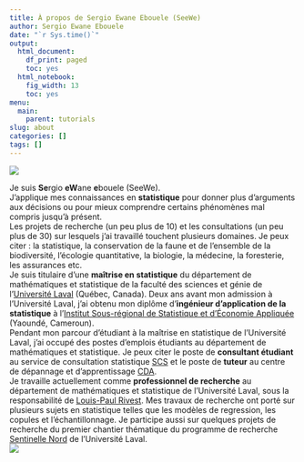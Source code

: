 ```yaml
---
title: À propos de Sergio Ewane Ebouele (SeeWe)
author: Sergio Ewane Ebouele
date: "`r Sys.time()`"
output:
  html_document:
    df_print: paged
    toc: yes
  html_notebook:
    fig_width: 13
    toc: yes
menu:
  main:
    parent: tutorials
slug: about
categories: []
tags: []
---
```



![](/img/sergio.png)

Je suis **Se**rgio **eW**ane **e**bouele (SeeWe).  
  J'applique mes connaissances en **statistique** pour donner plus d'arguments aux décisions ou pour mieux comprendre certains phénomènes mal compris jusqu'à présent.  
  Les projets de recherche (un peu plus de 10) et les consultations (un peu plus de 30) sur lesquels j'ai travaillé touchent plusieurs domaines. Je peux citer : la statistique, la conservation de la faune et de l’ensemble de la biodiversité, l'écologie quantitative, la biologie, la médecine, la foresterie, les assurances etc.  
Je suis titulaire d'une **maîtrise en statistique** du département de mathématiques et statistique de la faculté des sciences et génie de l'[Université Laval](https://www.ulaval.ca/) (Québec, Canada). Deux ans avant mon admission à l'Université Laval, j'ai obtenu mon diplôme d'**ingénieur d'application de la statistique** à l'[Institut Sous-régional de Statistique et d'Économie Appliquée](http://www.issea.cemac.int/) (Yaoundé, Cameroun).  
  Pendant mon parcour d'étudiant à la maîtrise en statistique de l'Université Laval, j'ai occupé des postes d'emplois étudiants au département de mathématiques et statistique. Je peux citer le poste de **consultant étudiant** au service de consultation statistique [SCS](https://scs.mat.ulaval.ca/accueil/) et le poste de **tuteur** au centre de dépannage et d'apprentissage [CDA](https://www.mat.ulaval.ca/services/cda-centre-de-depannage-et-dapprentissage-en-mathematiques/).  
Je travaille actuellement comme **professionnel de recherche** au département de mathématiques et statistique de l'Université Laval, sous la responsabilité de [Louis-Paul Rivest](https://www.mat.ulaval.ca/lrivest/louis-paul-rivest/). Mes travaux de recherche ont porté sur plusieurs sujets en statistique telles que les modèles de regression, les copules et l'échantillonnage. Je participe aussi sur quelques projets de recherche du premier chantier thématique du programme de recherche [Sentinelle Nord](https://sentinellenord.ulaval.ca/fr/recherche/analyse-reseau-des-especes-parapluie-evaluer-lintegrite-des-ecosystemes-du-nord) de l'Université Laval.  
![](/img/log7.png)

